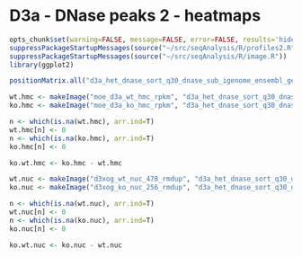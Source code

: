 D3a - DNase peaks 2 - heatmaps
========================================================

```r
opts_chunk$set(warning=FALSE, message=FALSE, error=FALSE, results='hide')
suppressPackageStartupMessages(source("~/src/seqAnalysis/R/profiles2.R"))
suppressPackageStartupMessages(source("~/src/seqAnalysis/R/image.R"))
library(ggplot2)
```

```r
positionMatrix.all("d3a_het_dnase_sort_q30_dnase_sub_igenome_ensembl_genes_extend5kb_nosex.bed_W25F200_both_chr", data_type="rpkm/mean")
```

```r
wt.hmc <- makeImage("moe_d3a_wt_hmc_rpkm", "d3a_het_dnase_sort_q30_dnase_sub_igenome_ensembl_genes_extend5kb_nosex.bed_W25F200_both_chr", data_type="rpkm/mean", image=F)
ko.hmc <- makeImage("moe_d3a_ko_hmc_rpkm", "d3a_het_dnase_sort_q30_dnase_sub_igenome_ensembl_genes_extend5kb_nosex.bed_W25F200_both_chr", data_type="rpkm/mean", image=F) 

n <- which(is.na(wt.hmc), arr.ind=T)
wt.hmc[n] <- 0
n <- which(is.na(ko.hmc), arr.ind=T)
ko.hmc[n] <- 0

ko.wt.hmc <- ko.hmc - wt.hmc
```

```r
wt.nuc <- makeImage("d3xog_wt_nuc_478_rmdup", "d3a_het_dnase_sort_q30_dnase_sub_igenome_ensembl_genes_extend5kb_nosex.bed_W25F200_both_chr", data_type="rpkm/mean", image=F)
ko.nuc <- makeImage("d3xog_ko_nuc_256_rmdup", "d3a_het_dnase_sort_q30_dnase_sub_igenome_ensembl_genes_extend5kb_nosex.bed_W25F200_both_chr", data_type="rpkm/mean", image=F) 

n <- which(is.na(wt.nuc), arr.ind=T)
wt.nuc[n] <- 0
n <- which(is.na(ko.nuc), arr.ind=T)
ko.nuc[n] <- 0

ko.wt.nuc <- ko.nuc - wt.nuc
```
